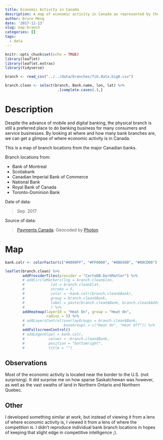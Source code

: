 ```yaml
---
title: Economic Activity in Canada
description: A map of economic activity in Canada as represented by the location and number of bank branches
author: Bruce Meng
date: '2017-11-13'
slug: map-branch
categories: []
tags:
  - data
---
```

```r
knitr::opts_chunk$set(echo = TRUE)
library(leaflet)
library(leaflet.extras)
library(tidyverse)

branch <- read_csv("../../data/branches/fib.data.big6.csv")
```

```r
branch.clean <- select(branch, Bank.name, lon, lat) %>%
                        .[complete.cases(.),]


```

# Description

Despite the advance of mobile and digital banking, the physical branch is still a preferred place to do banking business for many consumers and service businesses. By looking at where and how many bank branches are, we can get a glimpse of where economic activity is in Canada.

This is a map of branch locations from the major Canadian banks.

Branch locations from:

* Bank of Montreal
* Scotiabank
* Canadian Imperial Bank of Commerce
* National Bank
* Royal Bank of Canada
* Toronto-Dominion Bank

Date of data:

> Sep. 2017

Source of data:

> [Payments Canada](https://www.payments.ca/our-directories/financial-institutions-branch-directory). Geocoded by [Photon](http://photon.komoot.de/).

# Map

```r
bank.colr <- colorFactor(c("#0000FF", "#FF0000", "#8B6508", "#00CD00"), c("BMO", "CIBC", "TD", "RBC"))

leaflet(branch.clean) %>%
        addProviderTiles(provider = "CartoDB.DarkMatter") %>%
        # addCircleMarkers(lng = branch.clean$lon,
        #            lat = branch.clean$lat,
        #            stroke = F, 
        #            color = ~bank.colr(branch.clean$Bank),
        #            group = branch.clean$Bank,
        #            label = paste(branch.clean$Bank, branch.clean$Address, sep = ": ")
        #            ) %>%
        addHeatmap(layerId = "Heat On", group = "Heat On",
                   radius = 5) %>%
        # addLayersControl(overlayGroups = branch.clean$Bank,
        #                  baseGroups = c("Heat On", "Heat Off")) %>%
        addFullscreenControl()
        # addLegend(pal = bank.colr,
        #           values = ~branch.clean$Bank,
        #           position = "bottomright",
        #           title = "")

```

## Observations

Most of the economic activity is located near the border to the U.S. (not surprising). It did surprise me on how sparse Saskatchewan was however, as well as the vast swaths of land in Northern Ontario and Northern Quebec.

## Other

I developed something similar at work, but instead of viewing it from a lens of where economic activity is, I viewed it from a lens of where the competition is. I didn't reproduce individual bank branch locations in hopes of keeping that slight edge in competitive intelligence ;).
